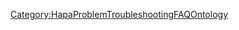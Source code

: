 <includeonly>{{METADATA|Keywords={{{HasKeyword|}}}|HasEntityTitle={{{HasEntityTitle}}}|HasEntityBlurb={{{HasEntityBlurb|}}}|HasEntityType=Problem}}
{{Annotation
  |AnnotationPredicate=CanTrigger
  |AnnotationObjects={{{CanTrigger|}}}
}}
</includeonly>
<noinclude>[[Category:HapaProblemTroubleshootingFAQOntology]]</noinclude>
